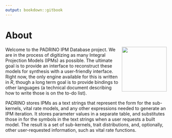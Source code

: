 ```yaml
---
output: bookdown::gitbook
---
```


# About  

<a href='https://levisc8.github.io/Padrino'><img src='https://raw.githubusercontent.com/levisc8/Padrino/main/metadata/pdb_logo.png' align="right" height="140" /></a>

Welcome to the PADRINO IPM Database project. We are in the process of digitizing as many Integral Projection Models (IPMs) as possible. The ultimate goal is to provide an interface to reconstruct these models for synthesis with a user-friendly interface. Right now, the only engine available for this is written in _R_, though a long term goal is to provide bindings to other languages (a technical document describing how to write those is on the to-do list).

PADRINO stores IPMs as a text strings that represent the form for the sub-kernels, vital rate models, and any other expressions needed to generate an IPM iteration. It stores parameter values in  a separate table, and substitutes those in for the symbols in the text strings when a user requests a built model. The result is a set of sub-kernels, trait distributions, and, optionally, other user-requested information, such as vital rate functions. 